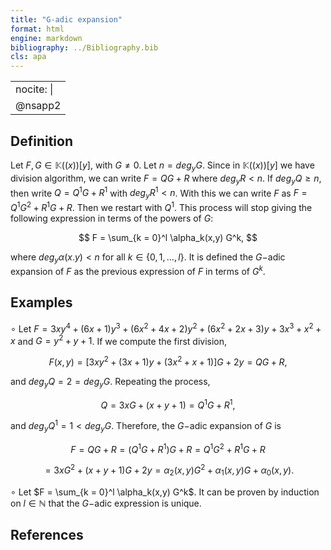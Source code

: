 ```yaml
---
title: "G-adic expansion"
format: html
engine: markdown
bibliography: ../Bibliography.bib
cls: apa
---
```


---
nocite: |
  @nsapp2
---

## Definition

Let $F, G \in \mathbb{K}((x))[y]$, with $G \ne 0$. Let $n = deg_y G$. Since in $\mathbb{K}((x))[y]$ we have division algorithm, we can write $F = QG + R$ where $deg_y R < n$. If $deg_y Q \ge n$, then write $Q = Q^1 G + R^1$ with $deg_y R^1 < n$. With this we can write $F$ as $F = Q^1 G^2 + R^1 G + R$. Then we restart with $Q^1$. This process will stop giving the following expression in terms of the powers of $G$:

$$
F = \sum_{k = 0}^l \alpha_k(x,y) G^k,
$$

where $deg_y \alpha(x. y) < n$ for all $k \in \{0, 1, \ldots, l\}$. It is defined the $G-$adic expansion of $F$ as the previous expression of $F$ in terms of $G^k$.

## Examples

$\circ$ Let $F = 3xy^4 + (6x + 1)y^3 + (6x^2 + 4x + 2)y^2 + (6x^2 + 2x + 3)y + 3x^3 + x^2 + x$ and $G = y^2 + y + 1$. If we compute the first division,

$$
F(x,y) = [3xy^2 + (3x+1)y + (3x^2 + x + 1)]G + 2y = QG + R,
$$

and $deg_y Q = 2 = deg_y G$. Repeating the process,

$$
Q = 3xG + (x + y + 1) = Q^1G + R^1,
$$

and $deg_y Q^1 = 1 < deg_y G$. Therefore, the $G-$adic expansion of $G$ is

$$
F = QG + R = (Q^1G + R^1)G + R = Q^1G^2 + R^1G + R
$$

$$
= 3xG^2 + (x + y + 1)G + 2y = \alpha_2(x,y)G^2 + \alpha_1(x,y)G + \alpha_0(x,y).
$$

$\circ$ Let $F = \sum_{k = 0}^l \alpha_k(x,y) G^k$. It can be proven by induction on $l \in \mathbb{N}$ that the $G-$adic expression is unique.

## References

::: {#refs}

:::
